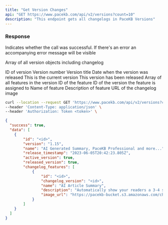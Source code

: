 ```yaml
---
title: "Get Version Changes"
api: "GET https://www.pacekb.com/api/v2/versions?count=10"
description: "This endpoint gets all changelogs in PaceKB Versions"
---
```


### Response

<ResponseField name="success" type="boolean">
  Indicates whether the call was successful.
</ResponseField>

<ResponseField name="message" type="string">
  If there's an error an accompanying error message will be visible
</ResponseField>

<ResponseField name="data" type="array">

Array of all version objects including changelog

<Expandable title="Toggle object">

<ResponseField name="id" type="string">
  ID of version
</ResponseField>

<ResponseField name="version" type="string">
  Version number
</ResponseField>

<ResponseField name="name" type="string">
  Version title
</ResponseField>

<ResponseField name="release_timestamp" type="date">
  Date when the version was released
</ResponseField>

<ResponseField name="active_version" type="boolean">
  This is the current version
</ResponseField>

<ResponseField name="released_version" type="boolean">
  This version has been released
</ResponseField>

<ResponseField name="changelog_features" type="array">
  Array of all features in the version
  <Expandable title="Features object">
    <ResponseField name="id" type="string">
      ID of the feature
    </ResponseField>
    <ResponseField name="changelog_version" type="string">
      ID of the version the feature is assigned to
    </ResponseField>
    <ResponseField name="name" type="string">
      Name of feature
    </ResponseField>
    <ResponseField name="description" type="string">
      Description of feature
    </ResponseField>
    <ResponseField name="image_url" type="string">
      URL of the changelog image
    </ResponseField>
  </Expandable>
</ResponseField>

</Expandable>

</ResponseField>

<RequestExample>

```bash Example Request
curl --location --request GET 'https://www.pacekb.com/api/v2/versions?count={count}' \
--header 'Content-Type: application/json' \
--header 'Authorization: Token <token>' \
```

</RequestExample>

<ResponseExample>

```json Response
{
  "success": true,
  "data": [
    {
        "id": "<id>",
        "version": "1.15",
        "name": "AI Generated Summary, PaceKB Professional and more...",
        "release_timestamp": "2023-06-05T20:42:23.805Z",
        "active_version": true,
        "released_version": true,
        "changelog_features": [
            {
                "id": "<id>",
                "changelog_version": "<id>",
                "name": "AI Article Summary",
                "description": "Automatically show your readers a 3-4 sentence summary of your article",
                "image_url": "https://pacekb-bucket.s3.amazonaws.com/changelogs/1.15/v1.15-ai-summary.gif"
            }
        ]
    }
  ]
}
```

</ResponseExample>
